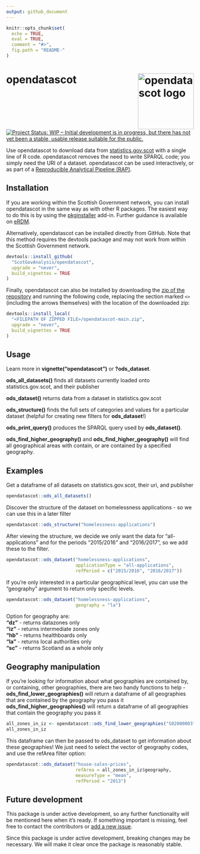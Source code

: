 ```yaml
---
output: github_document
---
```


<!-- README.md is generated from README.Rmd. Please edit that file -->

```r
knitr::opts_chunk$set(
  echo = TRUE,
  eval = TRUE,
  comment = "#>",
  fig.path = "README-"
)
```

# opendatascot <img src = "man/figures/logo.svg" alt = "opendatascot logo" align = "right" height = 150/>

[![Project Status: WIP – Initial development is in progress, but there has not yet been a stable, usable release suitable for the public.](https://www.repostatus.org/badges/latest/wip.svg)](https://www.repostatus.org/#wip)

Use opendatascot to download data from [statistics.gov.scot](http://statistics.gov.scot/home) with a single line of R code. opendatascot removes the need to write SPARQL code; you simply need the URI of a dataset. opendatascot can be used interactively, or as part of a [Reproducible Analytical Pipeline (RAP)](https://analysisfunction.civilservice.gov.uk/support/reproducible-analytical-pipelines/).


## Installation

If you are working within the Scottish Government network, you can install opendatascot in the same way as with other R packages. The easiest way to do this is by using the [pkginstaller](https://github.com/ScotGovAnalysis/pkginstaller/tree/main) add-in. Further guidance is available on [eRDM](https://erdm.scotland.gov.uk:8443/documents/A42404229/details).

Alternatively, opendatascot can be installed directly from GitHub. Note that this method requires the devtools package and may not work from within the Scottish Government network.

```r
devtools::install_github(
  "ScotGovAnalysis/opendatascot",
  upgrade = "never",
  build_vignettes = TRUE
)
```

Finally, opendatascot can also be installed by downloading the [zip of the repository](https://github.com/ScotGovAnalysis/opendatascot/archive/main.zip) and running the following code, replacing the section marked `<>` (including the arrows themselves) with the location of the downloaded zip:

```r
devtools::install_local(
  "<FILEPATH OF ZIPPED FILE>/opendatascot-main.zip",
  upgrade = "never",
  build_vignettes = TRUE
)
```


## Usage

Learn more in **vignette("opendatascot")** or **?ods_dataset**.

**ods_all_datasets()** finds all datasets currently loaded onto statistics.gov.scot, and their publisher

**ods_dataset()** returns data from a dataset in
statistics.gov.scot

**ods_structure()** finds the full sets of categories and values
for a particular dataset (helpful for creating new filters for
**ods_dataset**\!)

**ods_print_query()** produces the SPARQL query used by **ods_dataset()**.

**ods_find_higher_geography()** and **ods_find_higher_geography()** will find all geographical areas with contain, or are contained by a specified geography.


## Examples

Get a dataframe of all datasets on statistics.gov.scot, their uri, and publisher

``` r
opendatascot::ods_all_datasets()
```

Discover the structure of the dataset on homelessness applications - so
we can use this in a later filter

``` r
opendatascot::ods_structure("homelessness-applications")
```

After viewing the structure, we decide we only want the data for "all-applications" and for the periods "2015/2016" and "2016/2017", so we add these to the filter.

``` r
opendatascot::ods_dataset("homelessness-applications",
                          applicationType = "all-applications",
                          refPeriod = c("2015/2016", "2016/2017"))
```

If you're only interested in a particular geographical level, you can use the "geography" argument to return only specific levels.

``` r
opendatascot::ods_dataset("homelessness-applications",
                          geography = "la")
```

Option for geography are:<br/>
**"dz"** - returns datazones only<br/>
**"iz"** - returns intermediate zones only<br/>
**"hb"** - returns healthboards only<br/>
**"la"** - returns local authorities only<br/>
**"sc"** - returns Scotland as a whole only<br/>


## Geography manipulation

If you're looking for information about what geographies are contained by, or containing, other geographies, there are two handy functions to help -
**ods_find_lower_geographies()** will return a dataframe of all geographies that are contained by the geography you pass it
**ods_find_higher_geographies()** will return a dataframe of all geographies that contain the geography you pass it

``` r
all_zones_in_iz <- opendatascot::ods_find_lower_geographies("S02000003")
all_zones_in_iz
```

This dataframe can then be passed to ods_dataset to get information about these geographies! We just need to select the vector of geography codes, and use the refArea filter option:

``` r
opendatascot::ods_dataset("house-sales-prices",
                          refArea = all_zones_in_iz$geography,
                          measureType = "mean",
                          refPeriod = "2013")
```


## Future development

This package is under active development, so any further functionality
will be mentioned here when it’s ready. If something important is
missing, feel free to contact the contributors or [add a new
issue](https://github.com/scotgovanalysis/opendatascot/issues).

Since this package is under active development, breaking changes may be
necessary. We will make it clear once the package is reasonably stable.

